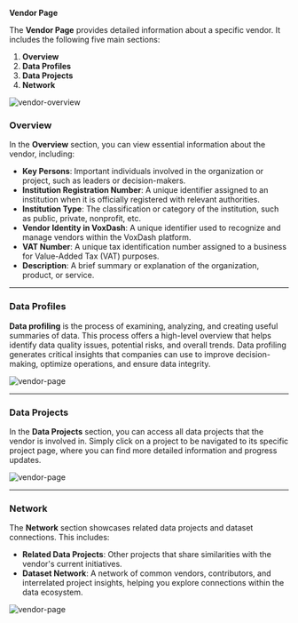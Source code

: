 **Vendor Page**

The **Vendor Page** provides detailed information about a specific vendor. It includes the following five main sections:

1. **Overview**  
2. **Data Profiles**  
3. **Data Projects**  
4. **Network** 

<Frame>
  <img src="/images/v-overview.png" alt="vendor-overview" style={{ borderRadius: '0.5rem' }} />
</Frame>

### **Overview**

In the **Overview** section, you can view essential information about the vendor, including:

* **Key Persons**: Important individuals involved in the organization or project, such as leaders or decision-makers.  
* **Institution Registration Number**: A unique identifier assigned to an institution when it is officially registered with relevant authorities.  
* **Institution Type**: The classification or category of the institution, such as public, private, nonprofit, etc.  
* **Vendor Identity in VoxDash**: A unique identifier used to recognize and manage vendors within the VoxDash platform.  
* **VAT Number**: A unique tax identification number assigned to a business for Value-Added Tax (VAT) purposes.  
* **Description**: A brief summary or explanation of the organization, product, or service.

---

### **Data Profiles**

**Data profiling** is the process of examining, analyzing, and creating useful summaries of data. This process offers a high-level overview that helps identify data quality issues, potential risks, and overall trends. Data profiling generates critical insights that companies can use to improve decision-making, optimize operations, and ensure data integrity.

<Frame>
  <img src="/images/vendor-page2.png" alt="vendor-page" style={{ borderRadius: '0.5rem' }} />
</Frame>

---

### **Data Projects**

In the **Data Projects** section, you can access all data projects that the vendor is involved in. Simply click on a project to be navigated to its specific project page, where you can find more detailed information and progress updates.

<Frame>
  <img src="/images/vdata-project.png.png" alt="vendor-page" style={{ borderRadius: '0.5rem' }} />
</Frame>

---

### **Network**

The **Network** section showcases related data projects and dataset connections. This includes:

* **Related Data Projects**: Other projects that share similarities with the vendor's current initiatives.  
* **Dataset Network**: A network of common vendors, contributors, and interrelated project insights, helping you explore connections within the data ecosystem.

<Frame>
  <img src="/images/vnet.png" alt="vendor-page" style={{ borderRadius: '0.5rem' }} />
</Frame>
